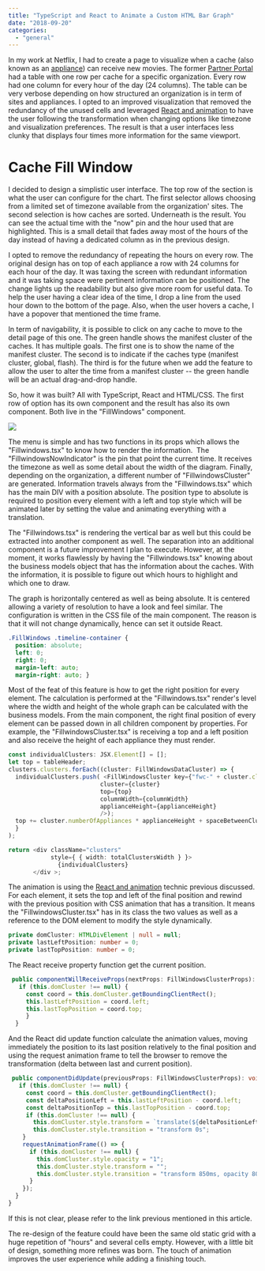 ```yaml
---
title: "TypeScript and React to Animate a Custom HTML Bar Graph"
date: "2018-09-20"
categories: 
  - "general"
---
```


In my work at Netflix, I had to create a page to visualize when a cache (also known as an [appliance](https://openconnect.netflix.com/en/deployment-guide/)) can receive new movies. The former [Partner Portal](https://openconnect.netflix.com/en/partner-portal/) had a table with one row per cache for a specific organization. Every row had one column for every hour of the day (24 columns). The table can be very verbose depending on how structured an organization is in term of sites and appliances. I opted to an improved visualization that removed the redundancy of the unused cells and leveraged [React and animation](animating-a-react-component) to have the user following the transformation when changing options like timezone and visualization preferences. The result is that a user interfaces less clunky that displays four times more information for the same viewport.

# Cache Fill Window

I decided to design a simplistic user interface. The top row of the section is what the user can configure for the chart. The first selector allows choosing from a limited set of timezone available from the organization' sites. The second selection is how caches are sorted. Underneath is the result. You can see the actual time with the "now" pin and the hour used that are highlighted. This is a small detail that fades away most of the hours of the day instead of having a dedicated column as in the previous design.

I opted to remove the redundancy of repeating the hours on every row. The original design has on top of each appliance a row with 24 columns for each hour of the day. It was taxing the screen with redundant information and it was taking space were pertinent information can be positioned. The change lights up the readability but also give more room for useful data. To help the user having a clear idea of the time, I drop a line from the used hour down to the bottom of the page. Also, when the user hovers a cache, I have a popover that mentioned the time frame.

In term of navigability, it is possible to click on any cache to move to the detail page of this one. The green handle shows the manifest cluster of the caches. It has multiple goals. The first one is to show the name of the manifest cluster. The second is to indicate if the caches type (manifest cluster, global, flash). The third is for the future when we add the feature to allow the user to alter the time from a manifest cluster -- the green handle will be an actual drag-and-drop handle.

So, how it was built? All with TypeScript, React and HTML/CSS. The first row of option has its own component and the result has also its own component. Both live in the "FillWindows" component.

![](images/FillWindows.png)

The menu is simple and has two functions in its props which allows the "Fillwindows.tsx" to know how to render the information.  The "FillwindowsNowIndicator" is the pin that point the current time. It receives the timezone as well as some detail about the width of the diagram. Finally, depending on the organization, a different number of "FillwindowsCluster" are generated. Information travels always from the "Fillwindows.tsx" which has the main DIV with a position absolute. The position type to absolute is required to position every element with a left and top style which will be animated later by setting the value and animating everything with a translation.

The "Fillwindows.tsx" is rendering the vertical bar as well but this could be extracted into another component as well. The separation into an additional component is a future improvement I plan to execute. However, at the moment, it works flawlessly by having the "Fillwindows.tsx" knowing about the business models object that has the information about the caches. With the information, it is possible to figure out which hours to highlight and which one to draw.

The graph is horizontally centered as well as being absolute. It is centered allowing a variety of resolution to have a look and feel similar. The configuration is written in the CSS file of the main component. The reason is that it will not change dynamically, hence can set it outside React.

```css 
.FillWindows .timeline-container { 
  position: absolute; 
  left: 0; 
  right: 0; 
  margin-left: auto; 
  margin-right: auto; }
 ``` 

Most of the feat of this feature is how to get the right position for every element. The calculation is performed at the "Fillwindows.tsx" render's level where the width and height of the whole graph can be calculated with the business models. From the main component, the right final position of every element can be passed down in all children component by properties. For example, the "FillwindowsCluster.tsx" is receiving a top and a left position and also receive the height of each appliance they must render.

```typescript
const individualClusters: JSX.Element[] = []; 
let top = tableHeader; 
clusters.clusters.forEach((cluster: FillWindowsDataCluster) => { 
  individualClusters.push( <FillWindowsCluster key={"fwc-" + cluster.clusterId} 
                          cluster={cluster} 
                          top={top} 
                          columnWidth={columnWidth} 
                          applianceHeight={applianceHeight} 
                          />); 
  top += cluster.numberOfAppliances * applianceHeight + spaceBetweenCluster; 
  }
);

return <div className="clusters" 
            style={ { width: totalClustersWidth } }> 
              {individualClusters} 
       </div >; 
``` 

The animation is using the [React and animation](animating-a-react-component) technic previous discussed. For each element, it sets the top and left of the final position and rewind with the previous position with CSS animation that has a transition. It means the "FillwindowsCluster.tsx" has in its class the two values as well as a reference to the DOM element to modify the style dynamically.

```typescript
private domCluster: HTMLDivElement | null = null; 
private lastLeftPosition: number = 0; 
private lastTopPosition: number = 0; 
``` 

The React receive property function get the current position.

```typescript
 public componentWillReceiveProps(nextProps: FillWindowsClusterProps): void { 
   if (this.domCluster !== null) { 
     const coord = this.domCluster.getBoundingClientRect(); 
     this.lastLeftPosition = coord.left; 
     this.lastTopPosition = coord.top; 
     } 
  } 
``` 

And the React did update function calculate the animation values, moving immediately the position to its last position relatively to the final position and using the request animation frame to tell the browser to remove the transformation (delta between last and current position).

```typescript
 public componentDidUpdate(previousProps: FillWindowsClusterProps): void { 
   if (this.domCluster !== null) { 
     const coord = this.domCluster.getBoundingClientRect(); 
     const deltaPositionLeft = this.lastLeftPosition - coord.left; 
     const deltaPositionTop = this.lastTopPosition - coord.top; 
     if (this.domCluster !== null) { 
       this.domCluster.style.transform = `translate(${deltaPositionLeft}px, ${deltaPositionTop}px)`; 
       this.domCluster.style.transition = "transform 0s"; 
    } 
    requestAnimationFrame(() => { 
      if (this.domCluster !== null) { 
        this.domCluster.style.opacity = "1"; 
        this.domCluster.style.transform = "";
        this.domCluster.style.transition = "transform 850ms, opacity 800ms"; 
      } 
    }); 
  } 
} 
``` 

If this is not clear, please refer to the link previous mentioned in this article.

The re-design of the feature could have been the same old static grid with a huge repetition of "hours" and several cells empty. However, with a little bit of design, something more refines was born. The touch of animation improves the user experience while adding a finishing touch.
